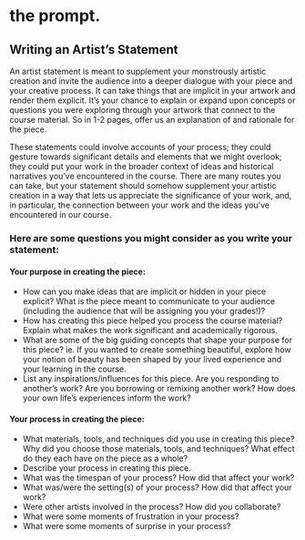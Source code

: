 # the prompt.

## Writing an Artist’s Statement
An artist statement is meant to supplement your monstrously artistic creation and invite the audience into a deeper dialogue with your piece and your creative process. It can take things that are implicit in your artwork and render them explicit. It’s your chance to explain or expand upon concepts or questions you were exploring through your artwork that connect to the course material. So in 1-2 pages, offer us an explanation of and rationale for the piece.

These statements could involve accounts of your process; they could gesture towards significant details and elements that we might overlook; they could put your work in the broader context of ideas and historical narratives you’ve encountered in the course. There are many routes you can take, but your statement should somehow supplement your artistic creation in a way that lets us appreciate the significance of your work, and, in particular, the connection between your work and the ideas you’ve encountered in our course.

### Here are some questions you might consider as you write your statement:

#### Your purpose in creating the piece:
* How can you make ideas that are implicit or hidden in your piece explicit? What is the piece meant to communicate to your audience (including the audience that will be assigning you your grades!)?
* How has creating this piece helped you process the course material? Explain what makes the work significant and academically rigorous.
* What are some of the big guiding concepts that shape your purpose for this piece?
ie. If you wanted to create something beautiful, explore how your notion of beauty has been shaped by your lived experience and your learning in the course.
* List any inspirations/influences for this piece. Are you responding to another’s work? Are you borrowing or remixing another work? How does your own life’s experiences inform the work?

#### Your process in creating the piece:
* What materials, tools, and techniques did you use in creating this piece? Why did you choose those materials, tools, and techniques? What effect do they each have on the piece as a whole?
* Describe your process in creating this piece.
* What was the timespan of your process? How did that affect your work?
* What was/were the setting(s) of your process? How did that affect your work?
* Were other artists involved in the process? How did you collaborate?
* What were some moments of frustration in your process?
* What were some moments of surprise in your process?

